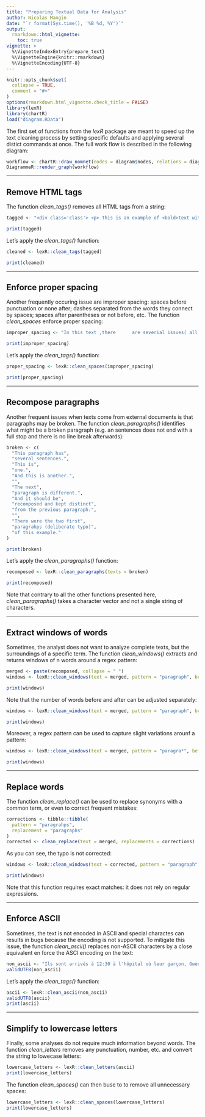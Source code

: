 ```yaml
---
title: "Preparing Textual Data for Analysis"
author: Nicolas Mangin
date: "`r format(Sys.time(), '%B %d, %Y')`"
output:
  rmarkdown::html_vignette:
    toc: true
vignette: >
  %\VignetteIndexEntry{prepare_text}
  %\VignetteEngine{knitr::rmarkdown}
  %\VignetteEncoding{UTF-8}
---
```


```r
knitr::opts_chunk$set(
  collapse = TRUE,
  comment = "#>"
)
options(rmarkdown.html_vignette.check_title = FALSE)
library(lexR)
library(chartR)
load("diagram.RData")
```


The first set of functions from the *lexR* package are meant to speed up the text cleaning process by setting specific defaults and applying several distict commands at once. The full work flow is described in the following diagram:  


```r
workflow <- chartR::draw_nomnet(nodes = diagram$nodes, relations = diagram$relations, moderations = diagram$moderations)
DiagrammeR::render_graph(workflow)
```


*************

## Remove HTML tags

The function *clean_tags()* removes all HTML tags from a string:  

```r
tagged <- "<div class='class'> <p> This is an example of <bold>text with HTML tags</bold> which is therefore <red>difficult to read</red> and full of useless information. </p> </div>"

print(tagged)
```
Let's apply the *clean_tags()* function:  

```r
cleaned <- lexR::clean_tags(tagged)

print(cleaned)
```


*************

## Enforce proper spacing

Another frequently occuring issue are improper spacing: spaces before punctuation or none after; dashes separated from the words they connect by spaces; spaces after parentheses or not before, etc. The function *clean_spaces* enforce proper spacing:  

```r
improper_spacing <- "In this text ,there      are severial issues( all of them about spacing ) which require some auto - correction ."

print(improper_spacing)
```

Let's apply the *clean_tags()* function:  

```r
proper_spacing <- lexR::clean_spaces(improper_spacing)

print(proper_spacing)
```


*************

## Recompose paragraphs

Another frequent issues when texts come from external documents is that paragraphs may be broken. The function *clean_paragraphs()* identifies what might be a broken paragraph (e.g. an sentences does not end with a full stop and there is no line break afterwards):  

```r
broken <- c(
  "This paragraph has",
  "several sentences.",
  "This is",
  "one.",
  "And this is another.",
  "",
  "The next",
  "paragraph is different.",
  "And it should be",
  "recomposed and kept distinct",
  "from the previous paragraph.",
  "",
  "There were the two first",
  "paragrahps (deliberate typo)",
  "of this example."
)

print(broken)
```

Let's apply the *clean_paragraphs()* function:  

```r
recomposed <- lexR::clean_paragraphs(texts = broken)

print(recomposed)
```

Note that contrary to all the other functions presented here, *clean_paragraphs()* takes a character vector and not a single string of characters.  


*************

## Extract windows of words

Sometimes, the analyst does not want to analyze complete texts, but the surroundings of a specific term. The function *clean_windows()* extracts and returns windows of n words around a regex pattern:  

```r
merged <- paste(recomposed, collapse = " ")
windows <- lexR::clean_windows(text = merged, pattern = "paragraph", before = 2, after = 2)

print(windows)
```
Note that the number of words before and after can be adjusted separately:  

```r
windows <- lexR::clean_windows(text = merged, pattern = "paragraph", before = 3, after = 1)

print(windows)
```
Moreover, a regex pattern can be used to capture slight variations arounf a pattern:  

```r
windows <- lexR::clean_windows(text = merged, pattern = "paragra*", before = 3, after = 1)

print(windows)
```

*************

## Replace words

The function *clean_replace()* can be used to replace synonyms with a common term, or even to correct frequent mistakes:  

```r
corrections <- tibble::tibble(
  pattern = "paragrahps",
  replacement = "paragraphs"
)
corrected <- clean_replace(text = merged, replacements = corrections)
```

As you can see, the typo is not corrected:  

```r
windows <- lexR::clean_windows(text = corrected, pattern = "paragraph", before = 3, after = 1)

print(windows)
```
Note that this function requires exact matches: it does not rely on regular expressions.  



*************

## Enforce ASCII

Sometimes, the text is not encoded in ASCII and special charactes can results in bugs because the encoding is not supported. To mitigate this issue, the function *clean_ascii()* replaces non-ASCII characters by a close equivalent en force the ASCI encoding on the text:  

```r
non_ascii <- "Ils sont arrivés à 12:30 à l'hôpital où leur garçon, Gwenaël, devait être soigné, et ils y patientèrent 2 heures."
validUTF8(non_ascii)
```

Let's apply the *clean_tags()* function:  

```r
ascii <- lexR::clean_ascii(non_ascii)
validUTF8(ascii)
print(ascii)
```


*************

## Simplify to lowercase letters

Finally, some analyses do not require much information beyond words. The function *clean_letters* removes any punctuation, number, etc. and convert the string to lowecase letters:  

```r
lowercase_letters <- lexR::clean_letters(ascii)
print(lowercase_letters)
```

The function *clean_spaces()* can then buse to to remove all unnecessary spaces:  

```r
lowercase_letters <- lexR::clean_spaces(lowercase_letters)
print(lowercase_letters)
```